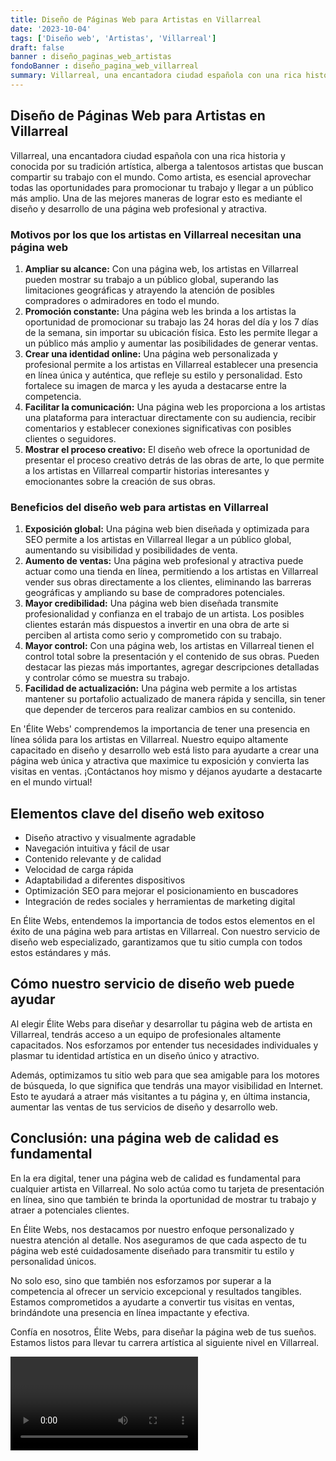 ```yaml
---
title: Diseño de Páginas Web para Artistas en Villarreal
date: '2023-10-04'
tags: ['Diseño web', 'Artistas', 'Villarreal']
draft: false
banner : diseño_paginas_web_artistas
fondoBanner : diseño_pagina_web_villarreal
summary: Villarreal, una encantadora ciudad española con una rica historia y conocida por su tradición artística, alberga a talentosos artistas que buscan compartir su trabajo con el mundo. Como artista, es esencial aprovechar todas las oportunidades para promocionar tu trabajo y llegar a un público más amplio. Una de las mejores maneras de lograr esto es mediante el diseño y desarrollo de una página web profesional y atractiva. 
---
```


## **Diseño de Páginas Web para Artistas en Villarreal**

Villarreal, una encantadora ciudad española con una rica historia y conocida por su tradición artística, alberga a talentosos artistas que buscan compartir su trabajo con el mundo. Como artista, es esencial aprovechar todas las oportunidades para promocionar tu trabajo y llegar a un público más amplio. Una de las mejores maneras de lograr esto es mediante el diseño y desarrollo de una página web profesional y atractiva. 

### **Motivos por los que los artistas en Villarreal necesitan una página web** 
1. **Ampliar su alcance:** Con una página web, los artistas en Villarreal pueden mostrar su trabajo a un público global, superando las limitaciones geográficas y atrayendo la atención de posibles compradores o admiradores en todo el mundo. 
2. **Promoción constante:** Una página web les brinda a los artistas la oportunidad de promocionar su trabajo las 24 horas del día y los 7 días de la semana, sin importar su ubicación física. Esto les permite llegar a un público más amplio y aumentar las posibilidades de generar ventas.
3. **Crear una identidad online:** Una página web personalizada y profesional permite a los artistas en Villarreal establecer una presencia en línea única y auténtica, que refleje su estilo y personalidad. Esto fortalece su imagen de marca y les ayuda a destacarse entre la competencia.
4. **Facilitar la comunicación:** Una página web les proporciona a los artistas una plataforma para interactuar directamente con su audiencia, recibir comentarios y establecer conexiones significativas con posibles clientes o seguidores.
5. **Mostrar el proceso creativo:** El diseño web ofrece la oportunidad de presentar el proceso creativo detrás de las obras de arte, lo que permite a los artistas en Villarreal compartir historias interesantes y emocionantes sobre la creación de sus obras.

### **Beneficios del diseño web para artistas en Villarreal**
1. **Exposición global:** Una página web bien diseñada y optimizada para SEO permite a los artistas en Villarreal llegar a un público global, aumentando su visibilidad y posibilidades de venta.
2. **Aumento de ventas:** Una página web profesional y atractiva puede actuar como una tienda en línea, permitiendo a los artistas en Villarreal vender sus obras directamente a los clientes, eliminando las barreras geográficas y ampliando su base de compradores potenciales.
3. **Mayor credibilidad:** Una página web bien diseñada transmite profesionalidad y confianza en el trabajo de un artista. Los posibles clientes estarán más dispuestos a invertir en una obra de arte si perciben al artista como serio y comprometido con su trabajo.
4. **Mayor control:** Con una página web, los artistas en Villarreal tienen el control total sobre la presentación y el contenido de sus obras. Pueden destacar las piezas más importantes, agregar descripciones detalladas y controlar cómo se muestra su trabajo.
5. **Facilidad de actualización:** Una página web permite a los artistas mantener su portafolio actualizado de manera rápida y sencilla, sin tener que depender de terceros para realizar cambios en su contenido.

En 'Élite Webs' comprendemos la importancia de tener una presencia en línea sólida para los artistas en Villarreal. Nuestro equipo altamente capacitado en diseño y desarrollo web está listo para ayudarte a crear una página web única y atractiva que maximice tu exposición y convierta las visitas en ventas. ¡Contáctanos hoy mismo y déjanos ayudarte a destacarte en el mundo virtual!

<GifSeo />

<Cta />

## Elementos clave del diseño web exitoso

- Diseño atractivo y visualmente agradable
- Navegación intuitiva y fácil de usar
- Contenido relevante y de calidad
- Velocidad de carga rápida
- Adaptabilidad a diferentes dispositivos
- Optimización SEO para mejorar el posicionamiento en buscadores
- Integración de redes sociales y herramientas de marketing digital

En Élite Webs, entendemos la importancia de todos estos elementos en el éxito de una página web para artistas en Villarreal. Con nuestro servicio de diseño web especializado, garantizamos que tu sitio cumpla con todos estos estándares y más.

## Cómo nuestro servicio de diseño web puede ayudar

Al elegir Élite Webs para diseñar y desarrollar tu página web de artista en Villarreal, tendrás acceso a un equipo de profesionales altamente capacitados. Nos esforzamos por entender tus necesidades individuales y plasmar tu identidad artística en un diseño único y atractivo.

Además, optimizamos tu sitio web para que sea amigable para los motores de búsqueda, lo que significa que tendrás una mayor visibilidad en Internet. Esto te ayudará a atraer más visitantes a tu página y, en última instancia, aumentar las ventas de tus servicios de diseño y desarrollo web.

## Conclusión: una página web de calidad es fundamental

En la era digital, tener una página web de calidad es fundamental para cualquier artista en Villarreal. No solo actúa como tu tarjeta de presentación en línea, sino que también te brinda la oportunidad de mostrar tu trabajo y atraer a potenciales clientes.

En Élite Webs, nos destacamos por nuestro enfoque personalizado y nuestra atención al detalle. Nos aseguramos de que cada aspecto de tu página web esté cuidadosamente diseñado para transmitir tu estilo y personalidad únicos.

No solo eso, sino que también nos esforzamos por superar a la competencia al ofrecer un servicio excepcional y resultados tangibles. Estamos comprometidos a ayudarte a convertir tus visitas en ventas, brindándote una presencia en línea impactante y efectiva.

Confía en nosotros, Élite Webs, para diseñar la página web de tus sueños. Estamos listos para llevar tu carrera artística al siguiente nivel en Villarreal.

<Video />

<CtaBot job='Artistas' city='Villarreal'/>

<Gmaps query='Villarreal+españa+maps' />